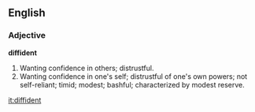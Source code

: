 ==English==

===Adjective===

'''diffident'''

#Wanting confidence in others; distrustful.
#Wanting confidence in one's self; distrustful of one's own powers; not self-reliant; timid; modest; bashful; characterized by modest reserve.

[[it:diffident]]